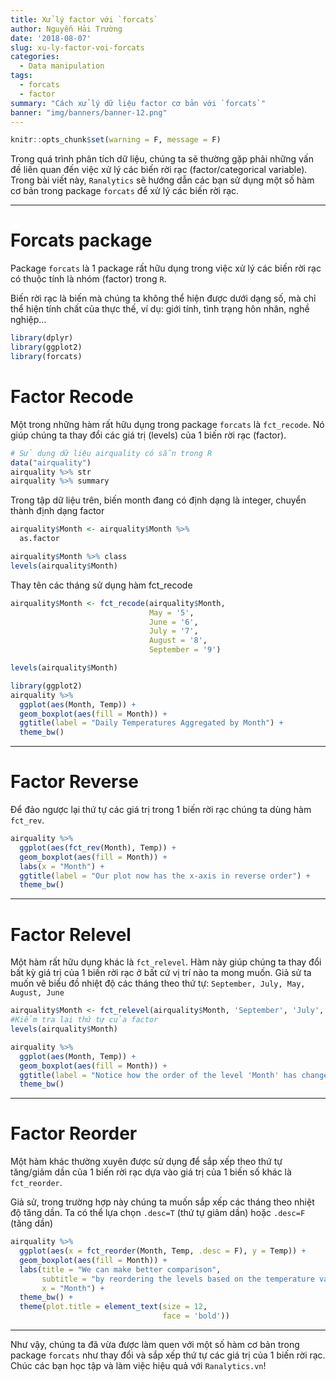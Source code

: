 ```yaml
---
title: Xử lý factor với `forcats`
author: Nguyễn Hải Trường
date: '2018-08-07'
slug: xu-ly-factor-voi-forcats
categories:
  - Data manipulation
tags:
  - forcats
  - factor
summary: "Cách xử lý dữ liệu factor cơ bản với `forcats`"
banner: "img/banners/banner-12.png"
---
```


```r
knitr::opts_chunk$set(warning = F, message = F)
```

Trong quá trình phân tích dữ liệu, chúng ta sẽ thường gặp phải những vấn đề liên quan đến việc xử lý các biến rời rạc (factor/categorical variable). Trong bài viết này, ``Ranalytics`` sẽ hướng dẫn các bạn sử dụng một số hàm cơ bản trong package ``forcats`` để xử lý các biến rời rạc.

---

# Forcats package

Package ``forcats`` là 1 package rất hữu dụng trong việc xử lý các biến rời rạc có thuộc tính là nhóm (factor) trong `R`.

Biến rời rạc là biến mà chúng ta không thể hiện được dưới dạng số, mà chỉ thể hiện tính chất của thực thế, ví dụ: giới tính, tình trạng hôn nhân, nghề nghiệp...


```r
library(dplyr)
library(ggplot2)
library(forcats)
```

# Factor Recode

Một trong những hàm rất hữu dụng trong package ``forcats`` là ``fct_recode``. Nó giúp chúng ta thay đổi các giá trị (levels) của 1 biến rời rạc (factor).


```r
# Sử dụng dữ liệu airquality có sẵn trong R
data("airquality")
airquality %>% str
airquality %>% summary
```

Trong tập dữ liệu trên, biến month đang có định dạng là integer, chuyển thành định dạng factor

```r
airquality$Month <- airquality$Month %>% 
  as.factor

airquality$Month %>% class
levels(airquality$Month)
```

Thay tên các tháng sử dụng hàm fct_recode

```r
airquality$Month <- fct_recode(airquality$Month, 
                               May = '5', 
                               June = '6', 
                               July = '7', 
                               August = '8', 
                               September = '9')

levels(airquality$Month)
```



```r
library(ggplot2)
airquality %>% 
  ggplot(aes(Month, Temp)) +
  geom_boxplot(aes(fill = Month)) +
  ggtitle(label = "Daily Temperatures Aggregated by Month") +
  theme_bw()
```

---

# Factor Reverse

Để đảo ngược lại thứ tự các giá trị trong 1 biến rời rạc chúng ta dùng hàm ``fct_rev``.

```r
airquality %>% 
  ggplot(aes(fct_rev(Month), Temp)) +
  geom_boxplot(aes(fill = Month)) +
  labs(x = "Month") +
  ggtitle(label = "Our plot now has the x-axis in reverse order") +
  theme_bw()
```

---

# Factor Relevel

Một hàm rất hữu dụng khác là ``fct_relevel``. Hàm này giúp chúng ta thay đổi bất kỳ giá trị của 1 biến rời rạc ở bất cứ vị trí nào ta mong muốn. Giả sử ta muốn vẽ biểu đồ nhiệt độ các tháng theo thứ tự: `September, July, May, August, June`

```r
airquality$Month <- fct_relevel(airquality$Month, 'September', 'July', 'May', 'August', 'June')
#Kiểm tra lại thứ tự của factor
levels(airquality$Month)
```


```r
airquality %>% 
  ggplot(aes(Month, Temp)) +
  geom_boxplot(aes(fill = Month)) +
  ggtitle(label = "Notice how the order of the level 'Month' has changed") +
  theme_bw()
```

---

# Factor Reorder

Một hàm khác thường xuyên được sử dụng để sắp xếp theo thứ tự tăng/giảm dần của 1 biến rời rạc dựa vào giá trị của 1 biến số khác là ``fct_reorder``.

Giả sử, trong trường hợp này chúng ta muốn sắp xếp các tháng theo nhiệt độ tăng dần. Ta có thể lựa chọn `.desc=T` (thứ tự giảm dần) hoặc `.desc=F` (tăng dần)

```r
airquality %>% 
  ggplot(aes(x = fct_reorder(Month, Temp, .desc = F), y = Temp)) +
  geom_boxplot(aes(fill = Month)) +
  labs(title = "We can make better comparison",
       subtitle = "by reordering the levels based on the temperature values!",
       x = "Month") +
  theme_bw() +
  theme(plot.title = element_text(size = 12, 
                                  face = 'bold'))
```

---

Như vậy, chúng ta đã vừa được làm quen với một số hàm cơ bản trong package ``forcats`` như thay đổi và sắp xếp thứ tự các giá trị của 1 biến rời rạc. Chúc các bạn học tập và làm việc hiệu quả với ``Ranalytics.vn``!

